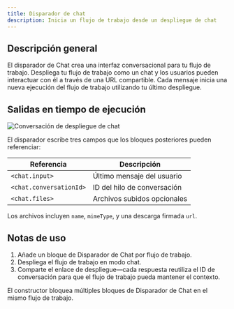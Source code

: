```yaml
---
title: Disparador de chat
description: Inicia un flujo de trabajo desde un despliegue de chat
---
```



## Descripción general

El disparador de Chat crea una interfaz conversacional para tu flujo de trabajo. Despliega tu flujo de trabajo como un chat y los usuarios pueden interactuar con él a través de una URL compartible. Cada mensaje inicia una nueva ejecución del flujo de trabajo utilizando tu último despliegue.

## Salidas en tiempo de ejecución

<div className='flex justify-center my-6'>
  <Image
    src='/static/triggers/chat-trigger-light.png'
    alt='Conversación de despliegue de chat'
    width={400}
    height={250}
    className='rounded-xl border border-border shadow-sm'
  />
</div>

El disparador escribe tres campos que los bloques posteriores pueden referenciar:

| Referencia | Descripción |
|-----------|-------------|
| `<chat.input>` | Último mensaje del usuario |
| `<chat.conversationId>` | ID del hilo de conversación |
| `<chat.files>` | Archivos subidos opcionales |

Los archivos incluyen `name`, `mimeType`, y una descarga firmada `url`.

## Notas de uso

1. Añade un bloque de Disparador de Chat por flujo de trabajo.
2. Despliega el flujo de trabajo en modo chat.
3. Comparte el enlace de despliegue—cada respuesta reutiliza el ID de conversación para que el flujo de trabajo pueda mantener el contexto.

<Callout type="info">
El constructor bloquea múltiples bloques de Disparador de Chat en el mismo flujo de trabajo.
</Callout>
